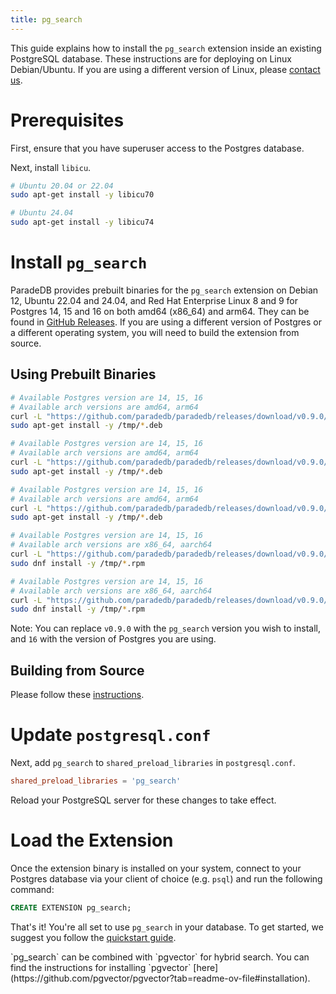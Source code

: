 ```yaml
---
title: pg_search
---
```


This guide explains how to install the `pg_search` extension inside an existing PostgreSQL database. These
instructions are for deploying on Linux Debian/Ubuntu. If you are using a different version of Linux, please
[contact us](mailto:sales@paradedb.com).

# Prerequisites

First, ensure that you have superuser access to the Postgres database.

Next, install `libicu`.

```bash
# Ubuntu 20.04 or 22.04
sudo apt-get install -y libicu70

# Ubuntu 24.04
sudo apt-get install -y libicu74
```

# Install `pg_search`

ParadeDB provides prebuilt binaries for the `pg_search` extension on Debian 12, Ubuntu 22.04 and 24.04, and Red Hat Enterprise Linux 8 and 9 for Postgres 14, 15 and 16 on both amd64 (x86_64) and arm64. They can be found in [GitHub Releases](https://github.com/paradedb/paradedb/releases/latest). If you
are using a different version of Postgres or a different operating system, you will need to build the extension from source.

## Using Prebuilt Binaries

<CodeGroup>

```bash Ubuntu 24.04
# Available Postgres version are 14, 15, 16
# Available arch versions are amd64, arm64
curl -L "https://github.com/paradedb/paradedb/releases/download/v0.9.0/postgresql-16-pg-search_0.9.0-1PARADEDB-noble_amd64.deb" -o /tmp/pg_search.deb
sudo apt-get install -y /tmp/*.deb
```

```bash Ubuntu 22.04
# Available Postgres version are 14, 15, 16
# Available arch versions are amd64, arm64
curl -L "https://github.com/paradedb/paradedb/releases/download/v0.9.0/postgresql-16-pg-search_0.9.0-1PARADEDB-jammy_amd64.deb" -o /tmp/pg_search.deb
sudo apt-get install -y /tmp/*.deb
```

```bash Debian 12
# Available Postgres version are 14, 15, 16
# Available arch versions are amd64, arm64
curl -L "https://github.com/paradedb/paradedb/releases/download/v0.9.0/postgresql-16-pg-search_0.9.0-1PARADEDB-bookworm_amd64.deb" -o /tmp/pg_search.deb
sudo apt-get install -y /tmp/*.deb
```

```bash RHEL 9
# Available Postgres version are 14, 15, 16
# Available arch versions are x86_64, aarch64
curl -L "https://github.com/paradedb/paradedb/releases/download/v0.9.0/pg_search_16-0.9.0-1PARADEDB.el9.x86_64.rpm" -o /tmp/pg_search.rpm
sudo dnf install -y /tmp/*.rpm
```

```bash RHEL 8
# Available Postgres version are 14, 15, 16
# Available arch versions are x86_64, aarch64
curl -L "https://github.com/paradedb/paradedb/releases/download/v0.9.0/pg_search_16-0.9.0-1PARADEDB.el8.x86_64.rpm" -o /tmp/pg_search.rpm
sudo dnf install -y /tmp/*.rpm
```

</CodeGroup>

Note: You can replace `v0.9.0` with the `pg_search` version you wish to install, and `16` with the version of Postgres you are using.

## Building from Source

Please follow these [instructions](https://github.com/paradedb/paradedb/tree/v0.9.0/pg_search#installation).

# Update `postgresql.conf`

Next, add `pg_search` to `shared_preload_libraries` in `postgresql.conf`.

```conf
shared_preload_libraries = 'pg_search'
```

Reload your PostgreSQL server for these changes to take effect.

# Load the Extension

Once the extension binary is installed on your system, connect to your Postgres database via your client of choice (e.g. `psql`) and run the following command:

```sql
CREATE EXTENSION pg_search;
```

That's it! You're all set to use `pg_search` in your database. To get started, we suggest you follow the [quickstart guide](/search/quickstart).

<Note>
  `pg_search` can be combined with `pgvector` for hybrid search. You can find
  the instructions for installing `pgvector`
  [here](https://github.com/pgvector/pgvector?tab=readme-ov-file#installation).
</Note>
